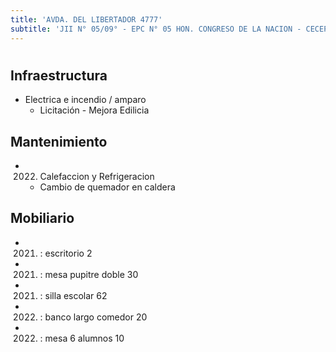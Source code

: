 ```yaml
---
title: 'AVDA. DEL LIBERTADOR 4777'
subtitle: 'JII N° 05/09° - EPC N° 05 HON. CONGRESO DE LA NACION - CECEP N° 09 ([A])'
---
```


#
## Infraestructura

* Electrica e incendio / amparo 
    + Licitación - Mejora Edilicia 


## Mantenimiento

*  (2022) Calefaccion y Refrigeracion 
    + Cambio de quemador en caldera


## Mobiliario

*  (2021) : escritorio 2 

*  (2021) : mesa pupitre doble 30 

*  (2021) : silla escolar 62 

*  (2022) : banco largo comedor 20 

*  (2022) : mesa 6 alumnos 10 










